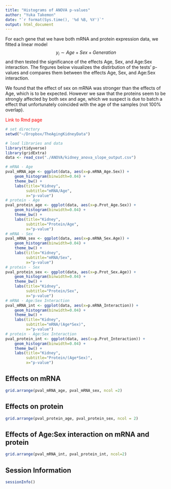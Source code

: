 ```yaml
---
title: "Histograms of ANOVA p-values"
author: "Yuka Takemon"
date: "`r format(Sys.time(), '%d %B, %Y')`"
output: html_document
---
```


For each gene that we have both mRNA and protein expression data, we fitted a linear model
$$ y_{i} \sim Age + Sex + Generation $$
and then tested the significance of the effects Age, Sex, and Age:Sex interaction. The firgures below visualizes the distirbution of the tests' p-values and compares them between the effects Age, Sex, and Age:Sex interaction.

We found that the effect of sex on mRNA was stronger than the effects of Age, which is to be expected. However we saw that the proteins seem to be strongly affected by both sex and age, which we suspect is due to batch a effect that unfortunately coincided with the age of the samples (not 100% overlap).

<span style="color:red">Link to Rmd page</span>
```r
# set directory
setwd("~/Dropbox/TheAgingKidneyData")

# load libraries and data
library(tidyverse)
library(gridExtra)
data <- read_csv("./ANOVA/kidney_anova_slope_output.csv")
```

```r
# mRNA - Age
pval_mRNA_age <- ggplot(data, aes(x=p.mRNA_Age.Sex)) +
    geom_histogram(binwidth=0.04) +
    theme_bw() +
    labs(title="Kidney",
         subtitle="mRNA/Age",
         x="p-value")
# protein - Age
pval_protein_age <- ggplot(data, aes(x=p.Prot_Age.Sex)) +
    geom_histogram(binwidth=0.04) +
    theme_bw() +
    labs(title="Kidney",
         subtitle="Protein/Age",
         x="p-value")
# mRNA - Sex
pval_mRNA_sex <- ggplot(data, aes(x=p.mRNA_Sex.Age)) +
    geom_histogram(binwidth=0.04) +
    theme_bw() +
    labs(title="Kidney",
         subtitle="mRNA/Sex",
         x="p-value")
# protein - Sex
pval_protein_sex <- ggplot(data, aes(x=p.Prot_Sex.Age)) +
    geom_histogram(binwidth=0.04) +
    theme_bw() +
    labs(title="Kidney",
         subtitle="Protein/Sex",
         x="p-value")
# mRNA - Age:Sex Interaction
pval_mRNA_int <- ggplot(data, aes(x=p.mRNA_Interaction)) +
    geom_histogram(binwidth=0.04) +
    theme_bw() +
    labs(title="Kidney",
         subtitle="mRNA/(Age*Sex)",
         x="p-value")
# protein - Age:Sex Interaction
pval_protein_int <- ggplot(data, aes(x=p.Prot_Interaction)) +
    geom_histogram(binwidth=0.04) +
    theme_bw() +
    labs(title="Kidney",
         subtitle="Protein/(Age*Sex)",
         x="p-value")
```

## Effects on mRNA
```r
grid.arrange(pval_mRNA_age, pval_mRNA_sex, ncol =2)
```

## Effects on protein 
```r
grid.arrange(pval_protein_age, pval_protein_sex, ncol = 2)
```

## Effects of Age:Sex interaction on mRNA and protein
```r
grid.arrange(pval_mRNA_int, pval_protein_int, ncol=2)
```

## Session Information

```r
sessionInfo()
```




